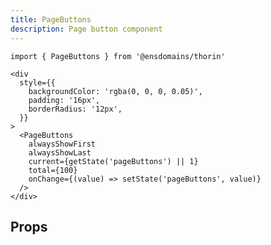 ```yaml
---
title: PageButtons
description: Page button component
---
```


```tsx
import { PageButtons } from '@ensdomains/thorin'
```

```tsx live=true
<div
  style={{
    backgroundColor: 'rgba(0, 0, 0, 0.05)',
    padding: '16px',
    borderRadius: '12px',
  }}
>
  <PageButtons
    alwaysShowFirst
    alwaysShowLast
    current={getState('pageButtons') || 1}
    total={100}
    onChange={(value) => setState('pageButtons', value)}
  />
</div>
```

## Props

<PropsTable sourceLink={sourceLink} types={types} />
